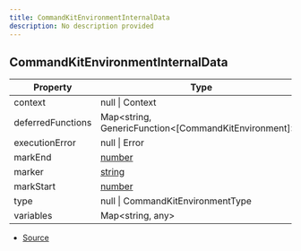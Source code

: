 ```yaml
---
title: CommandKitEnvironmentInternalData
description: No description provided
---
```


## CommandKitEnvironmentInternalData

| Property | Type | Value |
| ----------- | ----------- | ----------- |
| context | null \| Context | N/A |
| deferredFunctions | Map\<string, GenericFunction\<\[CommandKitEnvironment]>> | N/A |
| executionError | null \| Error | N/A |
| markEnd | [number](https://developer.mozilla.org/en-US/docs/Web/JavaScript/Reference/Global_Objects/Number) | N/A |
| marker | [string](https://developer.mozilla.org/en-US/docs/Web/JavaScript/Reference/Global_Objects/String) | N/A |
| markStart | [number](https://developer.mozilla.org/en-US/docs/Web/JavaScript/Reference/Global_Objects/Number) | N/A |
| type | null \| CommandKitEnvironmentType | N/A |
| variables | Map\<string, any> | N/A |


- [Source](https://github.com/underctrl-io/commandkit/blob/83ef44f10b86e30835e8636786e5222cac412af9/packages/commandkit/src/context/environment.ts#L6)